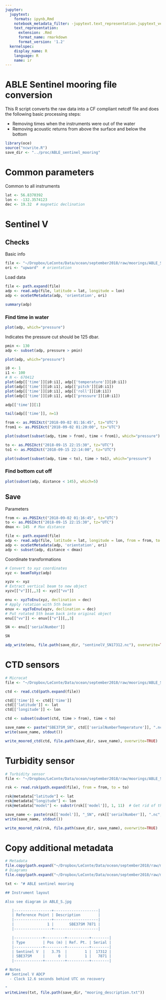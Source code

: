 ```yaml
---
jupyter:
  jupytext:
    formats: ipynb,Rmd
    notebook_metadata_filter: -jupytext.text_representation.jupytext_version
    text_representation:
      extension: .Rmd
      format_name: rmarkdown
      format_version: '1.2'
  kernelspec:
    display_name: R
    language: R
    name: ir
---
```


# ABLE Sentinel mooring file conversion

This R script converts the raw data into a CF compliant netcdf file and does the following basic processing steps:

* Removing times when the instruments were out of the water
* Removing acoustic returns from above the surface and below the bottom

```r
library(oce)
source("ncwrite.R")
save_dir <- "../proc/ABLE_sentinel_mooring"
```

# Common parameters

Common to all instruments

```r
lat <- 56.8370392
lon <- -132.3574123
dec <- 19.32  # magnetic declination
```

# Sentinel V

## Checks

Basic info

```r
file <- "~/Dropbox/LeConte/Data/ocean/september2018/raw/moorings/ABLE_Sentinel/ADCP/LeConte S-ABLE Sept2018 20180901T233454.pd0"
ori <- "upward"  # orientation
```

Load data

```r
file <- path.expand(file)
adp <- read.adp(file, latitude = lat, longitude = lon)
adp <- oceSetMetadata(adp, 'orientation', ori)
```

```r
summary(adp)
```

### Find time in water

```r
plot(adp, which="pressure")
```

Indicates the pressure cut should be 125 dbar.

```r
pmin <- 130
adp <- subset(adp, pressure > pmin)
```

```r
plot(adp, which="pressure")
```

```r
i0 <- 1
i1 <- 100
# N <- 670412
plot(adp[['time']][i0:i1], adp[['temperature']][i0:i1])
plot(adp[['time']][i0:i1], adp[['pitch']][i0:i1])
plot(adp[['time']][i0:i1], adp[['roll']][i0:i1])
plot(adp[['time']][i0:i1], adp[['pressure']][i0:i1])
```

```r
adp[['time']][1]
```

```r
tail(adp[['time']], n=1)
```

```r
from <- as.POSIXct("2018-09-02 01:16:45", tz="UTC")
from1 <- as.POSIXct("2018-09-02 01:20:00", tz="UTC")

plot(subset(subset(adp, time > from), time < from1), which="pressure")
```

```r
to <- as.POSIXct("2018-09-15 22:15:30", tz="UTC")
to1 <- as.POSIXct("2018-09-15 22:14:00", tz="UTC")

plot(subset(subset(adp, time < to), time > to1), which="pressure")
```

### Find bottom cut off

```r
plot(subset(adp, distance < 145), which=5)
```

## Save

Parameters

```r
from <- as.POSIXct("2018-09-02 01:16:45", tz="UTC")
to <- as.POSIXct("2018-09-15 22:15:30", tz="UTC")
dmax <- 145  # Max distance
```

```r
file <- path.expand(file)
adp <- read.adp(file, latitude = lat, longitude = lon, from = from, to = to)
adp <- oceSetMetadata(adp, 'orientation', ori)
adp <- subset(adp, distance < dmax)
```

Coordinate transformations

```r
# Convert to xyz coordinates
xyz <- beamToXyz(adp)

xyzv <- xyz
# Extract vertical beam to new object
xyzv[["v"]][,,3] <- xyz[["vv"]]

enu <- xyzToEnu(xyz, declination = dec)
# Apply rotation with 5th beam
enuv <- xyzToEnu(xyzv, declination = dec)
# Put rotated 5th beam back into original object
enu[["vv"]] <- enuv[["v"]][,,3]
```

```r
SN <- enu[['serialNumber']]
```

```r
SN
```

```r
adp_write(enu, file.path(save_dir, "sentinelV_SN17312.nc"), overwrite=TRUE)
```

# CTD sensors

```r
# Microcat
file <- "~/Dropbox/LeConte/Data/ocean/september2018/raw/moorings/ABLE_Sentinel/SBE/SBE37SM-RS232_03707818_2018_09_18.cnv"

ctd <- read.ctd(path.expand(file))

ctd[['time']] <- ctd[['time']]
ctd[['latitude']] <- lat
ctd[['longitude']] <- lon

ctd <- subset(subset(ctd, time > from), time < to)

save_name <- paste("SBE37SM_SN", ctd[['serialNumberTemperature']], ".nc", sep="")
write(save_name, stdout())

write_moored_ctd(ctd, file.path(save_dir, save_name), overwrite=TRUE)
```

# Turbidity sensor

```r
# Turbidity sensor
file <- "~/Dropbox/LeConte/Data/ocean/september2018/raw/moorings/ABLE_Sentinel/RBR_Virtuoso_Turbidity/054311_20180915_2116.rsk"

rsk <- read.rsk(path.expand(file), from = from, to = to)

rsk@metadata["latitude"] <- lat
rsk@metadata["longitude"] <- lon
rsk@metadata["model"] <- substr(rsk[['model']], 1, 11)  # Get rid of the silly unicode character... 

save_name <- paste(rsk[['model']], "_SN", rsk[['serialNumber']], ".nc", sep="")
write(save_name, stdout())

write_moored_rsk(rsk, file.path(save_dir, save_name), overwrite=TRUE)
```

# Copy additional metadata

```r
# Metadata
file.copy(path.expand("~/Dropbox/LeConte/Data/ocean/september2018/raw/moorings/recovery_notes.txt"), save_dir)
# Diagrams
file.copy(path.expand("~/Dropbox/LeConte/Data/ocean/september2018/raw/moorings/mooring_diagrams/ABLE_S.jpg"), save_dir)
```

```r
txt <- "# ABLE sentinel mooring

## Instrument layout

Also see diagram in ABLE_S.jpg

   |-----------------+--------------------|
   | Reference Point | Description        |
   |-----------------+--------------------|
   |               1 |       SBE37SM 7871 |
   |-----------------+--------------------|

   |-------------+---------+----------+--------|
   | Type        | Pos (m) | Ref. Pt. | Serial |
   |-------------+---------+----------+--------|
   | Sentinel V  |   3.75  |        1 |  17312 |
   | SBE37SM     |      0  |        1 |   7871 |
   |-------------+---------+----------+--------|

# Notes
## Sentinel V ADCP
  - Clock 12.6 seconds behind UTC on recovery

"
writeLines(txt, file.path(save_dir, "mooring_description.txt"))
```
